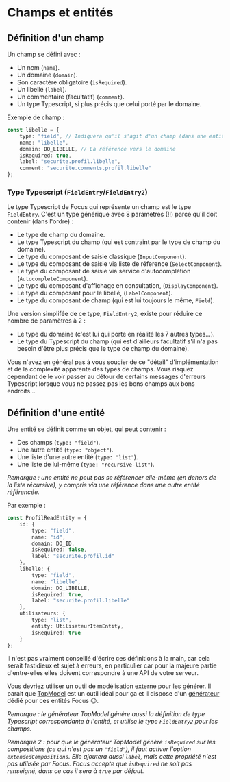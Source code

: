 
<Meta title="Modèle métier/Champs et entités" />

# Champs et entités

## Définition d'un champ

Un champ se défini avec :

-   Un nom (`name`).
-   Un domaine (`domain`).
-   Son caractère obligatoire (`isRequired`).
-   Un libellé (`label`).
-   Un commentaire (facultatif) (`comment`).
-   Un type Typescript, si plus précis que celui porté par le domaine.

Exemple de champ :

```ts
const libelle = {
    type: "field", // Indiquera qu'il s'agit d'un champ (dans une entité)
    name: "libelle",
    domain: DO_LIBELLE, // La référence vers le domaine
    isRequired: true,
    label: "securite.profil.libelle",
    comment: "securite.comments.profil.libelle"
};
```

### Type Typescript (`FieldEntry`/`FieldEntry2`)

Le type Typescript de Focus qui représente un champ est le type `FieldEntry`. C'est un type générique avec 8 paramètres (!!) parce qu'il doit contenir (dans l'ordre) :

-   Le type de champ du domaine.
-   Le type Typescript du champ (qui est contraint par le type de champ du domaine).
-   Le type du composant de saisie classique (`InputComponent`).
-   Le type du composant de saisie via liste de réference (`SelectComponent`).
-   Le type du composant de saisie via service d'autocomplétion (`AutocompleteComponent`).
-   Le type du composant d'affichage en consultation, (`DisplayComponent`).
-   Le type du composant pour le libellé, (`LabelComponent`).
-   Le type du composant de champ (qui est lui toujours le même, `Field`).

Une version simplifée de ce type, `FieldEntry2`, existe pour réduire ce nombre de paramètres à 2 :

-   Le type du domaine (c'est lui qui porte en réalité les 7 autres types...).
-   Le type du Typescript du champ (qui est d'ailleurs facultatif s'il n'a pas besoin d'être plus précis que le type de champ du domaine).

Vous n'avez en général pas à vous soucier de ce "détail" d'implémentation et de la complexité apparente des types de champs. Vous risquez cependant de le voir passer au détour de certains messages d'erreurs Typescript lorsque vous ne passez pas les bons champs aux bons endroits...

## Définition d'une entité

Une entité se définit comme un objet, qui peut contenir :

-   Des champs (`type: "field"`).
-   Une autre entité (`type: "object"`).
-   Une liste d'une autre entité (`type: "list"`).
-   Une liste de lui-même (`type: "recursive-list"`).

_Remarque : une entité ne peut pas se référencer elle-même (en dehors de la liste récursive), y compris via une référence dans une autre entité référencée._

Par exemple :

```ts
const ProfilReadEntity = {
    id: {
        type: "field",
        name: "id",
        domain: DO_ID,
        isRequired: false,
        label: "securite.profil.id"
    },
    libelle: {
        type: "field",
        name: "libelle",
        domain: DO_LIBELLE,
        isRequired: true,
        label: "securite.profil.libelle"
    },
    utilisateurs: {
        type: "list",
        entity: UtilisateurItemEntity,
        isRequired: true
    }
};
```

Il n'est pas vraiment conseillé d'écrire ces définitions à la main, car cela serait fastidieux et sujet à erreurs, en particulier car pour la majeure partie d'entre-elles elles doivent correspondre à une API de votre serveur.

Vous devriez utiliser un outil de modélisation externe pour les générer. Il parait que [TopModel](https://klee-contrib.github.io/topmodel) est un outil idéal pour ça et il dispose d'un [générateur](https://klee-contrib.github.io/topmodel/#/generator/js) dédié pour ces entités Focus 😉.

_Remarque : le générateur TopModel génère aussi la définition de type Typescript correspondante à l'entité, et utilise le type `FieldEntry2` pour les champs._

_Remarque 2 : pour que le générateur TopModel génère `isRequired` sur les compositions (ce qui n'est pas un `"field"`), il faut activer l'option `extendedCompositions`. Elle ajoutera aussi `label`, mais cette propriété n'est pas utilisée par Focus. Focus accepte que `isRequired` ne soit pas renseigné, dans ce cas il sera à `true` par défaut._
